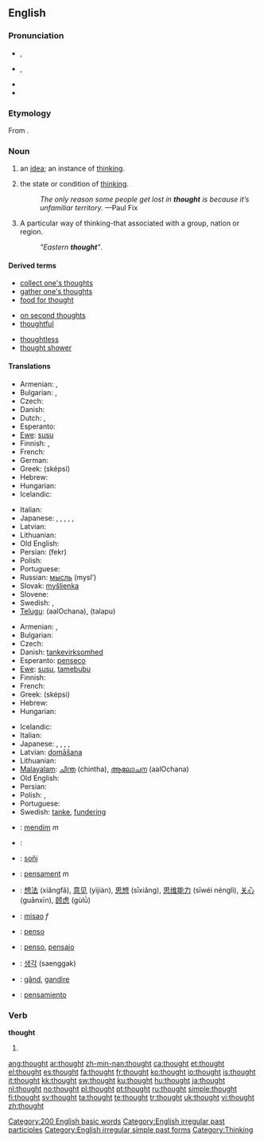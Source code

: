 ==English==

{{rank|take|last|here|138|thought|found|people|still}}

===Pronunciation===
* {{a|UK}} {{IPA|/θɔːt/}}, {{SAMPA|/TO:t/}}
* {{a|US}} {{IPA|/θɑt/}}, {{SAMPA|/TAt/}}
* {{audio|en-us-thought.ogg|Audio (US)}}
* {{rhymes|ɔːt}}

===Etymology===
From {{etyl|ang}} {{term|þoht|þōht|lang=ang|sc=unicode}}.

===Noun===
{{wikipedia}}
{{en-noun}}

# an [[idea]]; an instance of [[think]]ing.
# {{uncountable}} the state or condition of [[think]]ing.
#: ''The only reason some people get lost in '''thought''' is because it’s unfamiliar territory.'' —Paul Fix
# A particular way of thinking-that associated with a group, nation or region.
#: ''"Eastern '''thought'''"''.

====Derived terms====
{{rel-top3|Terms derived from the noun "thought"}}
* [[collect one's thoughts]]
* [[gather one's thoughts]]
* [[food for thought]]
{{rel-mid3}}
* [[on second thoughts]]
* [[thoughtful]]
{{rel-mid3}}
* [[thoughtless]]
* [[thought shower]]
{{rel-bottom}}

====Translations====
{{trans-top|an idea}}
* Armenian: {{t-|hy|միտք|tr=mitk’|sc=Armn|xs=Armenian}}, {{t|hy|գաղափար|tr=gaġap’ar|sc=Armn|xs=Armenian}}
* Bulgarian: {{t+|bg|мисъл|f|tr=misl|sc=Cyrl}}, {{t+|bg|идея|f|tr=ideja|sc=Cyrl}}
* Czech: {{t-|cs|myšlenka|f}}
* Danish: {{t-|da|tanke|c}}
* Dutch: {{t+|nl|gedachte|f}}, {{t+|nl|idee|n}}
* Esperanto: {{t-|eo|penso|xs=Esperanto}}
* [[Ewe]]: [[susu]]
* Finnish: {{t+|fi|ajatus}}, {{t+|fi|idea}}
* French: {{t+|fr|idée|f}}
* German: {{t+|de|Gedanke|m}}
* Greek: {{t+|el|σκέψη|f|sc=Grek}} (sképsi)
* Hebrew: {{he-translation|מחשבה|makhshavá}} {{f}}
* Hungarian: {{t+|hu|gondolat}}
* Icelandic: {{t+|is|hugmynd|f}}
{{trans-mid}}
* Italian: {{t+|it|idea|f}}
* Japanese: {{t-|ja|考え|tr=kangae|sc=Jpan}}, {{t+|ja|意見|tr=iken|sc=Jpan}}, {{t|ja|考慮|tr=kōryo|sc=Jpan}}, {{t|ja|思考|tr=shikō|sc=Jpan}}, {{t|ja|思索|tr=shisaku|sc=Jpan}}, {{t-|ja|意図|tr=ito|sc=Jpan}}
* Latvian: {{t-|lv|doma|f|xs=Latvian}}
* Lithuanian: {{t+|lt|mintis|f|xs=Lithuanian}}
* Old English: {{t-|ang|gehygd|n|alt=ġehyġd|xs=Old English}}
* Persian: {{fa-Arab|[[فکر]]}} (fekr)
* Polish: {{t+|pl|myśl|f}}
* Portuguese: {{t+|pt|pensamento|m}}
* Russian: [[мысль]] (mysl’) {{f}}
* Slovak: [[myšlienka]] {{f}}
* Slovene: {{t+|sl|misel|f}}
* Swedish: {{t+|sv|idé}}, {{t+|sv|tanke}}
* [[Telugu]]: {{t|te|ఆలోచన|sc=Telu}} (aalOchana), {{t|te|తలపు|sc=Telu}} (talapu)
{{trans-bottom}}

{{trans-top|the state or condition of thinking}}
* Armenian: {{t|hy|մտորում|tr=mtorum|sc=Armn|xs=Armenian}}, {{t|hy|մտածմունք|tr=mtaçmunk’|sc=Armn|xs=Armenian}}
* Bulgarian: {{t+|bg|размисъл|m|tr=razmisl|sc=Cyrl}}
* Czech: {{t-|cs|myšlení|n}}
* Danish: [[tankevirksomhed]] {{c}}
* Esperanto: [[penseco]]
* [[Ewe]]: [[susu]], [[tamebubu]]
* Finnish: {{t-|fi|ajattelu}}
* French: {{t+|fr|pensée|f}}
* Greek: {{t+|el|σκέψη|f|sc=Grek}} (sképsi)
* Hebrew: {{he-translation|מחשבות|makhshavót}} {{f|p}}
* Hungarian: {{t|hu|gondolkodás}}
{{trans-mid}}
* Icelandic: {{t+|is|hugsun|f}}
* Italian: {{t+|it|pensiero|m}}
* Japanese: {{t|ja|考慮|tr=kōryo|sc=Jpan}}, {{t|ja|思考|tr=shikō|sc=Jpan}}, {{t|ja|思考力|tr=shikōryoku|sc=Jpan}}, {{t|ja|思索|tr=shisaku|sc=Jpan}}, {{t-|ja|考え|tr=kangae|sc=Jpan}}
* Latvian: [[domāšana]] {{f}}
* Lithuanian: {{t+|lt|mąstymas|m|xs=Lithuanian}}
* [[Malayalam]]: [[ചിന്ത]] (chintha), [[ആലോചന]] (aalOchana)
* Old English: {{t-|ang|gehygd|n|alt=ġehyġd|xs=Old English}}
* Persian: {{t+|fa|اندیشه|tr=andishe|sc=fa-Arab|xs=Persian}}
* Polish: {{t+|pl|myśl|f}}, {{t+|pl|pomysł|m}}
* Portuguese: {{t+|pt|pensamento|m}}
* Swedish: [[tanke]], [[fundering]]
{{trans-bottom}}

{{checktrans-top}}
* {{ttbc|Albanian}}: [[mendim]] ''m''
* {{ttbc|Arabic}}: {{Arab|[[فكرة]]}} {{unicode|(fíkra)}} {{f}}
* {{ttbc|Breton}}: [[soñj]] {{m}}
* {{ttbc|Catalan}}: [[pensament]] ''m''
* {{ttbc|Chinese}}: [[想法]] (xiǎngfǎ), [[意见]] (yìjiàn), [[思想]] (sīxiǎng), [[思维能力]] (sīwéi nénglì), [[关心]] (guānxīn), [[顾虑]] (gùlǜ)
* {{ttbc|Croatian}}: [[misao]] ''f''
* {{ttbc|Esperanto}}: [[penso]]
{{checktrans-mid}}
* {{ttbc|Ido}}: [[penso]], [[pensajo]]
* {{ttbc|Korean}}: [[생각]] (saenggak)
* {{ttbc|Romanian}}: [[gând]], [[gandire]]
* {{ttbc|Spanish}}: [[pensamiento]] {{m}}
{{checktrans-bottom}}

===Verb===
'''thought'''

# {{past of|think}}
<!--this belongs on the page for "think"====Translations====
{{trans-top|Simple past tense and past participle of think.}}
* Dutch: [[dacht]]
{{trans-bottom}}-->

[[Category:200 English basic words]]
[[Category:English irregular past participles]]
[[Category:English irregular simple past forms]]
[[Category:Thinking]]

[[ang:thought]]
[[ar:thought]]
[[zh-min-nan:thought]]
[[ca:thought]]
[[et:thought]]
[[el:thought]]
[[es:thought]]
[[fa:thought]]
[[fr:thought]]
[[ko:thought]]
[[io:thought]]
[[is:thought]]
[[it:thought]]
[[kk:thought]]
[[sw:thought]]
[[ku:thought]]
[[hu:thought]]
[[ja:thought]]
[[nl:thought]]
[[no:thought]]
[[pl:thought]]
[[pt:thought]]
[[ru:thought]]
[[simple:thought]]
[[fi:thought]]
[[sv:thought]]
[[ta:thought]]
[[te:thought]]
[[tr:thought]]
[[uk:thought]]
[[vi:thought]]
[[zh:thought]]